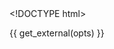 <!DOCTYPE html>
<html>
  <head>
    <meta http-equiv="Content-Type" content="text/html; charset=utf-8"/>

    <title>{{ opts$params$title }}</title>

    {{ get_external(opts) }}

  </head>

  <body>
    <script type="text/javascript">
    ```r

    data = {{ get_data_as_json(opts) }}

    decimal_format = d3.format(".2f")

    color_scale = {{ get_d3_color_scale(opts) }}

    plot = append_plot(
        width: {{ opts$params$width }}
        height: {{ opts$params$height }}
        padding: {{ get_padding_param(opts) }}
        title: "{{ opts$params$title }}"
        xlab: "{{ opts$params$xlab }}"
        ylab: "{{ opts$params$ylab }}"
    )

    plot.scales.x = {{ get_d3_x_scale(opts) }}
    plot.scales.x = add_scale_padding(plot.scales.x)
    draw_x_axis(plot, {{ get_x_tick_values(opts) }})
    draw_x_axis_label(plot)

    plot.scales.y = {{ get_d3_y_scale(opts) }}
    plot.scales.y = add_scale_padding(plot.scales.y)
    draw_y_axis(plot)
    draw_y_axis_label(plot)

    line = d3.svg.line()
        .defined((d) -> !isNaN(d.y)) # skip null and NaN values
        .interpolate("{{ opts$params$interpolate }}")
        .x((d) -> plot.scales.x(d.x))
        .y((d) -> plot.scales.y(d.y))


    g_line = plot.selectAll(".line")
        .data(data)
      .enter().append("g")
        .attr("class", ".line")

    g_line.append("path")
        .attr(
            "class": "line"
            "d": (d) -> line(d.values)
        ).style(
            "stroke": (d) -> color_scale(d.colorize)
            "stroke-width": "{{ opts$params$lwd }}px"
            "fill": "none"
            "shape-rendering": "auto"
        )

    names = g_line.append("text")
        .datum((d) ->
            "line_name": d.line_name
            "value": d.values[d.values.length - 1]
            "colorize": d.colorize
        ).text((d) -> d.line_name)
        .attr(
            "transform": (d) -> "translate(#{plot.scales.x(d.value.x)} #{plot.scales.y(d.value.y)})"
            "dx": 8
            "dy": ".35em"
        ).style(
            "fill": (d) -> color_scale(d.colorize)
            "font-size": "22px"
        )

    # plot.append("defs").append("clipPath")
    #     .attr("id", "clip")
    #   .append("rect")
    #     .attr("width", plot.width)
    #     .attr("height", plot.height);

    # clip = plot.append("g").attr("clip-path", "url(#clip)")

    # transform = (d) ->
    #     "translate(#{plot.scales.x(d.x)},#{plot.scales.y(d.y)})"

    # clip.append("rect")
    #   .attr(
    #         "class": "overlay"
    #         "width":  plot.width
    #         "height": plot.height
    #         "fill": "none"
    #         "pointer-events": "all"
    #   ).style("cursor","move")
    #   .call(d3.behavior.zoom()
    #       .x(plot.scales.x)
    #       .y(plot.scales.y)
    #       .scaleExtent([1, Infinity])
    #       .on("zoom", () -> redraw() )
    #   )

    # redraw = () ->
    #     plot.select(".x.axis").call(plot.axes.x);
    #     plot.select(".y.axis").call(plot.axes.y);
    #     circles.attr("transform", transform)
    #     names.attr("transform", transform)

    # $(".circle_tooltip").tooltip
    #     html: true
    #     container: "body"
    #     placement: "top"

    sidebar = plot.append("g")
        .attr("transform","translate(#{plot.width + 20},#{0})")

    g_names = sidebar.append("g")
        .style("cursor", "pointer")
        .style("font-size","22px")
        .on("click", () -> toggle_names() )

    g_names.append("circle")
        .attr("r", 7)
        .attr("stroke","black")
        .attr("stroke-width",2)

    g_names.append("text")
        .attr('text-anchor', 'start')
        .attr('dy', '.32em')
        .attr('dx', '12')


    toggle_names = ()->
        if g_names.classed("show_names")
            g_names.attr("class","")
            toggle_g_names()
        else
            g_names.attr("class","show_names")
            toggle_g_names()

    toggle_g_names = ()->
        if g_names.classed("show_names")
            names.attr("display", "inline")
            g_names.select("circle").attr("fill","black")
            # g_names.select("text").text(" Hide names")
        else
            names.attr("display", "none")
            g_names.select("circle").attr("fill","white")
            g_names.select("text").text("Show names")

    toggle_g_names()

    if color_scale.range().length > 1
        g_color_legend = sidebar.selectAll(".key")
            .data(color_scale.domain().reverse())
          .enter().append("g")
            .attr(
                  "transform": (d, i) -> "translate(0, #{i * (5 * 2 + 15) + 50})"
                  "class": "key"
            )

        g_color_legend.append("circle")
            .attr(
                "r": 5
                "fill": color_scale
            )

        # legend_names = get_legend_names_param(opts)
        g_color_legend.append("text")
            .attr(
                "x": 20 + 10
                "y": 0
                "dy": ".35em"
            ).text((d) -> d)
            # ).text((d,i) -> legend_names[i])

    # d3.select(window).on("keydown", () ->
    #     # switch (d3.event.keyCode) {
    #       # case : year = Math.max(year0, year - 10); break;
    #       # case 39: year = Math.min(year1, year + 10); break;
    #     # }
    #     # console.log(d3.event.keyCode)
    #     if (d3.event.keyCode in [78, 32]) # 'n' or 'space bar'
    #         change()
    # )

    ```
    </script>
  </body>
</html>
